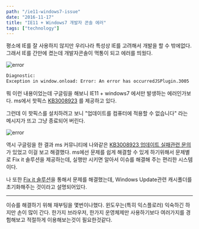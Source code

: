 ```yaml
---
path: "/ie11-windows7-issue"
date: "2016-11-17"
title: "IE11 + Windows7 개발자 콘솔 에러"
tags: ["technology"]
---
```



평소에 IE를 잘 사용하지 않지만 우리나라 특성상 IE를 고려해서 개발을 할 수 밖에없다. 그래서 IE를 간만에 켰는데
개발자콘솔이 먹통이 되고 에러를 띄웠다.

![error](../images/2016-11-17-explore-developer-console-issue/1.png)

``` sh
Diagnostic:
Exception in window.onload: Error: An error has occurredJSPlugin.3005
```

뭐 이런 내용이었는데 구글링을 해보니 IE11 + windows7 에서만 발생하는 에러인가보다.
ms에서 핫픽스 <a href="https://www.microsoft.com/ko-kr/download/details.aspx?id=45134" target="_blank">KB3008923</a> 를 제공하고 있다.

그런데 이 핫픽스를 설치하려고 보니 "업데이트를 컴퓨터에 적용할 수 없습니다" 라는 메시지가 뜨고 그냥 종료되어 버린다.

![error](../images/2016-11-17-explore-developer-console-issue/2.png)

역시 구글링을 한 결과 ms 커뮤니티에 나와같은 <a href="https://www.microsoft.com/ko-kr/download/details.aspx?id=45134" target="_blank">KB3008923 업데이트 실패관련 문의</a>가 있었고 이걸 보고 해결했다.
ms에선 문제를 쉽게 해결할 수 있게 하기위해서 문제별로 Fix it 솔루션을 제공하는데, 실행만 시키면 알아서 이슈를 해결해 주는 편리한 시스템이다. 

나 또한 <a href="http://go.microsoft.com/?linkid=9665683" target="_blank">Fix it 솔루션</a>을 통해서 문제를 해결했는데, Windows Update관련 캐시폴더를 초기화해주는 것이라고 설명되어있다.

-----
이슈를 해결하기 위해 재부팅을 몇번이나했다. 윈도우는(특히 익스플로러) 익숙하긴 하지만 손이 많이 간다. 한가지 브라우저, 한가지 운영체제만 사용하기보다 여러가지를 경험해보고 적절하게 이용해보는것이 필요한것같다.


